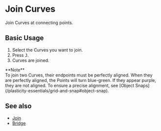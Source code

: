 
# Join Curves

<Reference shortcut="J" command="Join" button="In Command Bar" buttonIcon='button-join' />

Join Curves at connecting points.

## Basic Usage

1. Select the Curves you want to join.
2. Press <kbd>J</kbd>.
3. Curves are joined.

<Callout emoji="❗">
**Note**<br />
To join two Curves, their endpoints must be perfectly aligned.
When they are perfectly aligned, the Points will turn blue-green. If they appear purple, they are not aligned. To ensure a precise alignment, see [Object Snaps](/plasticity-essentials/grid-and-snap#object-snap).
</Callout>

<VideoPlayer fileName="join-curves"/>

## See also
- [Join](join)
- [Bridge](bridge)